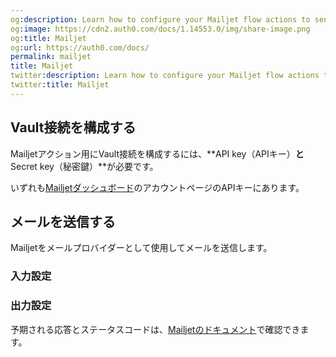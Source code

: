 ```yaml
---
og:description: Learn how to configure your Mailjet flow actions to send emails.
og:image: https://cdn2.auth0.com/docs/1.14553.0/img/share-image.png
og:title: Mailjet
og:url: https://auth0.com/docs/
permalink: mailjet
title: Mailjet
twitter:description: Learn how to configure your Mailjet flow actions to send emails.
twitter:title: Mailjet
---
```


## Vault接続を構成する

Mailjetアクション用にVault接続を構成するには、**API key（APIキー）**と**Secret key（秘密鍵）**が必要です。

いずれも[Mailjetダッシュボード](https://app.mailjet.com/account/api_keys)のアカウントページのAPIキーにあります。

## メールを送信する

Mailjetをメールプロバイダーとして使用してメールを送信します。

### 入力設定



### 出力設定

予期される応答とステータスコードは、[Mailjetのドキュメント](https://dev.mailjet.com/email/reference/send-emails/)で確認できます。